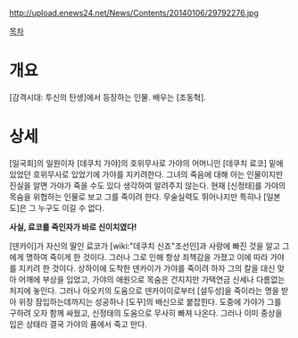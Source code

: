 http://upload.enews24.net/News/Contents/20140106/29792276.jpg

[[목차]]
= 개요 =
[감격시대: 투신의 탄생]에서 등장하는 인물. 배우는 [조동혁].

= 상세 =
[일국회]의 일원이자 [데쿠치 가야]의 호위무사로 가야의 어머니인 [데쿠치 료코] 밑에 있었던 호위무사로 있었기에 가야를 지키려한다. 그녀의 죽음에 대해 아는 인물이지만 진실을 알면 가야가 죽을 수도 있다 생각하여 알려주지 않는다. 현재 [신정태]를 가야의 목숨을 위협하는 인물로 보고 그를 죽이려 한다. 무술실력도 뛰어나지만 특히나 [일본도]은 그 누구도 이길 수 없다.

'''사실, 료코를 죽인자가 바로 신이치였다!'''

[덴카이]가 자신의 딸인 료코가 [wiki:"데쿠치 신죠"조선인]과 사랑에 빠진 것을 알고 그에게 명하여 죽이게 한 것이다. 그러나 그로 인해 항상 죄책감을 가졌고 이에 따라 가야를 지키려 한 것이다. 상하이에 도착한 덴카이가 가야를 죽이려 하자 그의 칼을 대신 맞아 어깨에 부상을 입었고, 가야의 애원으로 목숨은 건지지만 가택연금 신세나 다름없는 처지에 놓인다. 그러나 아오키의 도움으로 덴카이이로부터 [설두성]을 죽이라는 명을 받아 위장 잠입하는데까지는 성공하나 [도꾸]의 배신으로 붙잡힌다. 도중에 가야가 그를 구하려 오자 함께 싸웠고, 신정태의 도움으로 무사히 빠져 나온다. 그러나 이미 중상을 입은 상태라 결국 가야의 품에서 죽고 만다.


